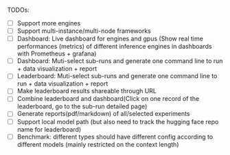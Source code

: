 TODOs:
- [ ] Support more engines
- [ ] Support multi-instance/multi-node frameworks
- [ ] Dashboard: Live dashboard for engines and gpus (Show real time performances (metrics) of different inference engines in dashboards with Prometheus + grafana)
- [ ] Dashboard: Muti-select sub-runs and generate one command line to run + data visualization + report
- [ ] Leaderboard: Muti-select sub-runs and generate one command line to run + data visualization + report
- [ ] Make leaderboard results shareable through URL
- [ ] Combine leaderboard and dashboard(Click on one record of the leaderboard, go to the sub-run detailed page)
- [ ] Generate reports(pdf/markdown) of all/selected experiments
- [ ] Support local model path (but also need to track the hugging face repo name for leaderboard)
- [ ] Benchmark: different types should have different config according to different models (mainly restricted on the context length)
